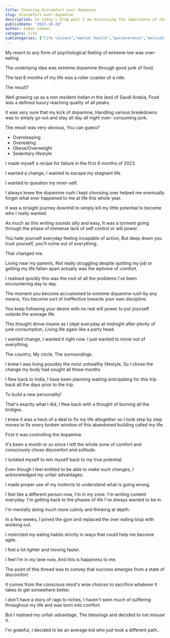 ```yaml
---
title: Choosing discomfort over dopamine
slug: discomfort-over-dopamine
description: In today's blog post I am discussing the importance of choosing discomfort over dopamine rush in today's fast paced world with respect to my personal experience, A solid need for disconnection. 
publishDate: "2023-10-28"
author: Zedan Saheer
category: life
subCategories: ["life lessons","mental health","perseverence","motivation"]
---
```


My resort to any form of psychological feeling of extreme low was over-eating.

The underlying idea was extreme dopamine through good junk of food. 

The last 6 months of my life was a roller coaster of a ride.

The result? 

Well growing up as a non resident Indian in the land of Saudi Arabia, Food was a defined luxury reaching quality of all peaks.

It was very sure that my kick of dopamine, Handling various breakdowns was to simply go out and stay all day all night over- consuming junk.

The result was very obvious, You can guess?

- Oversleeping
- Overeating
- Obese/Overweight
- Sedentary lifestyle

I made myself a recipe for failure in the first 6 months of 2023.

I wanted a change, I wanted to escape my stagnant life.

I wanted to question my inner-self.

I always knew the dopamine rush I kept choosing over helped me eventually forget what ever happened to me at life this whole year.

It was a straight journey downhill to simply kill my little potential to become who I really wanted.

As much as this writing sounds silly and easy, It was a torment going through the phase of immense lack of self control or will power.

You hate yourself everyday feeling incapable of action, But deep down you trust yourself, you'll come out of everything.

That changed me.

Living near my parents, Not really struggling despite quitting my job or getting my life fallen apart actually was the epitome of comfort.

I realised quickly this was the root of all the problems I've been encountering day to day.

The moment you become accustomed to extreme dopamine rush by any means, You become sort of ineffective towards your own discipline.

You keep following your desire with no real will power to put yourself outside the average life.

This thought drove insane as I slept everyday at midnight after plenty of junk consumption, Living life again like a party head.

I wanted change, I wanted it right now. I just wanted to move out of everything.

The country, My circle, The surroundings.

I knew I was living possibly the most unhealthy lifestyle, So I chose the change my body had sought all these months

I flew back to India, I have been planning waiting anticipating for this trip back all the days prior to the trip.

To build a new personality!

That's exactly what I did, I flew back with a thought of burning all the bridges.

I knew it was a heck of a deal to fix my life altogether so I took step by step moves to fix every broken window of this abandoned building called my life.

First it was controlling the dopamine.

It's been a month or so since I left the whole zone of comfort and consciously chose discomfort and solitude.

I isolated myself to win myself back to my true potential.

Even though I feel entitled to be able to make such changes, I acknowledged my unfair advantages.

I made proper use of my instincts to understand what is going wrong.

I feel like a different person now, I'm in my zone. I'm writing content everyday. I'm getting back to the phases of life I've always wanted to be in.

I'm mentally doing much more calmly and thinking at depth.

In a few weeks, I joined the gym and replaced the over eating loop with working out.

I restricted my eating habits strictly in ways that could help me become agile.

I feel a lot lighter and moving faster.

I feel I'm in my lane now, And this is happiness to me.

The point of this thread was to convey that success emerges from a state of discomfort.

It comes from the conscious mind's wise choices to sacrifice whatever it takes to get somewhere better.

I don't have a story of rags to riches, I haven't seen much of suffering throughout my life and was born into comfort.

But I realised my unfair advantage, The blessings and decided to not misuse it.

I'm grateful, I decided to be an average kid who just took a different path..